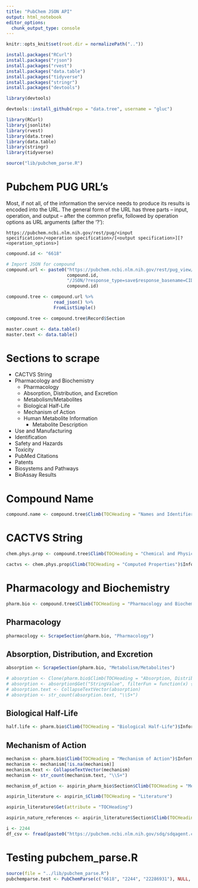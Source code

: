 ```yaml
---
title: "PubChem JSON API"
output: html_notebook
editor_options: 
  chunk_output_type: console
---
```


```r
knitr::opts_knit$set(root.dir = normalizePath(".."))
```

```r
install.packages("RCurl")
install.packages("rjson")
install.packages("rvest")
install.packages("data.table")
install.packages("tidyverse")
install.packages("stringr")
install.packages("devtools")
```

```r
library(devtools)
```

```r
devtools::install_github(repo = "data.tree", username = "gluc")
```

```r
library(RCurl)
library(jsonlite)
library(rvest)
library(data.tree)
library(data.table)
library(stringr)
library(tidyverse)
```

```r
source("lib/pubchem_parse.R")
```


# Pubchem PUG URL's

Most, if not all, of the information the service needs to produce its results is encoded into the URL. The general form of the URL has three parts – input, operation, and output – after the common prefix, followed by operation options as URL arguments (after the ‘?’):

`https://pubchem.ncbi.nlm.nih.gov/rest/pug/<input specification>/<operation specification>/[<output specification>][?<operation_options>]`

```r
compound.id <- "6618"
```


```r
# Import JSON for compound
compound.url <- paste0("https://pubchem.ncbi.nlm.nih.gov/rest/pug_view/data/compound/",
                       compound.id,
                       "/JSON/?response_type=save$response_basename=CID_",
                       compound.id)

compound.tree <- compound.url %>%
                  read_json() %>%
                  FromListSimple()
```

```r
compound.tree <- compound.tree$Record$Section
```

```r
master.count <- data.table()
master.text <- data.table()
```

# Sections to scrape
* CACTVS String
* Pharmacology and Biochemistry
    + Pharmacology
    + Absorption, Distribution, and Excretion
    + Metabolism/Metabolites
    + Biological Half-Life
    + Mechanism of Action
    + Human Metabolite Information
        - Metabolite Description
        
* Use and Manufacturing
* Identification
* Safety and Hazards
* Toxicity
* PubMed Citations
* Patents
* Biosystems and Pathways
* BioAssay Results

# Compound Name

```r
compound.name <- compound.tree$Climb(TOCHeading = "Names and Identifiers")$Section$`1`$Information$`1`$StringValue
```


# CACTVS String
```r
chem.phys.prop <- compound.tree$Climb(TOCHeading = "Chemical and Physical Properties")$Section
```

```r
cactvs <- chem.phys.prop$Climb(TOCHeading = "Computed Properties")$Information
```


# Pharmacology and Biochemistry
```r
pharm.bio <- compound.tree$Climb(TOCHeading = "Pharmacology and Biochemistry")$Section
```

## Pharmacology

```r
pharmacology <- ScrapeSection(pharm.bio, "Pharmacology")
```

## Absorption, Distribution, and Excretion

```r
absorption <- ScrapeSection(pharm.bio, "Metabolism/Metabolites")

# absorption <- Clone(pharm.bio$Climb(TOCHeading = "Absorption, Distribution and Excretion")$Information)
# absorption <- absorption$Get("StringValue", filterFun = function(x) {x$level == 2})
# absorption.text <- CollapseTextVector(absorption)
# absorption <- str_count(absorption.text, "\\S+")
```

## Biological Half-Life

```r
half.life <- pharm.bio$Climb(TOCHeading = "Biological Half-Life")$Information$Get("StringValue")
```

## Mechanism of Action

```r
mechanism <- pharm.bio$Climb(TOCHeading = "Mechanism of Action")$Information$Get("StringValue")
mechanism <- mechanism[!is.na(mechanism)]
mechanism.text <- CollapseTextVector(mechanism)
mechanism <- str_count(mechanism.text, "\\S+")
```


```r
mechanism_of_action <- aspirin_pharm_bio$Section$Climb(TOCHeading = "Mechanism of Action")
```


```r
aspirin_literature <- aspirin_$Climb(TOCHeading = "Literature")
```

```r
aspirin_literature$Get(attribute = "TOCHeading")
```

```r
aspirin_nature_references <- aspirin_literature$Section$Climb(TOCHeading = "Springer Nature References")
```

```r
i <- 2244
df_csv <- fread(paste0("https://pubchem.ncbi.nlm.nih.gov/sdq/sdqagent.cgi?infmt=json&outfmt=jsonp&query=%5B%7B%22download%22:%5B%22pmid%22%5D,%22collection%22:%22pubmed%22,%22where%22:%7B%22ands%22:%5B%7B%22cid%22:%22", i, "%22%7D%5D%7D,%22order%22:%5B%22relevancescore,desc%22%5D,%22start%22:1,%22limit%22:1000000%7D,%7B%22histogram%22:%5B%22articlepubdate%22%5D%7D%5D"))
```


# Testing pubchem_parse.R

```r
source(file = "../lib/pubchem_parse.R")
pubchemparse.test <- PubChemParse(c("6618", "2244", "22286931"), NULL, db.bypass = TRUE)
```

